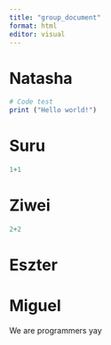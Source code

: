 ```yaml
---
title: "group_document"
format: html
editor: visual
---
```


# Natasha

```r
# Code test
print ("Hello world!")

```

# Suru

```r
1+1
```

# Ziwei

```r
2+2
```

# Eszter

# Miguel

We are programmers yay

```r

```

```r

```
